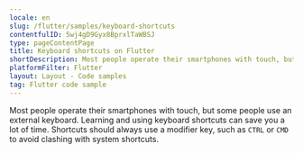 ```yaml
---
locale: en
slug: /flutter/samples/keyboard-shortcuts
contentfulID: 5wj4gD9Gyx8BprxlTaWBSJ
type: pageContentPage
title: Keyboard shortcuts on Flutter
shortDescription: Most people operate their smartphones with touch, but some people use an external keyboard.
platformFilter: Flutter
layout: Layout - Code samples
tag: Flutter code sample
---
```


Most people operate their smartphones with touch, but some people use an external keyboard. Learning and using keyboard shortcuts can save you a lot of time. Shortcuts should always use a modifier key, such as `CTRL` or `CMD` to avoid clashing with system shortcuts.

<CodeSample id="keyboard-shortcuts" locale="en" platform="flutter"/>
